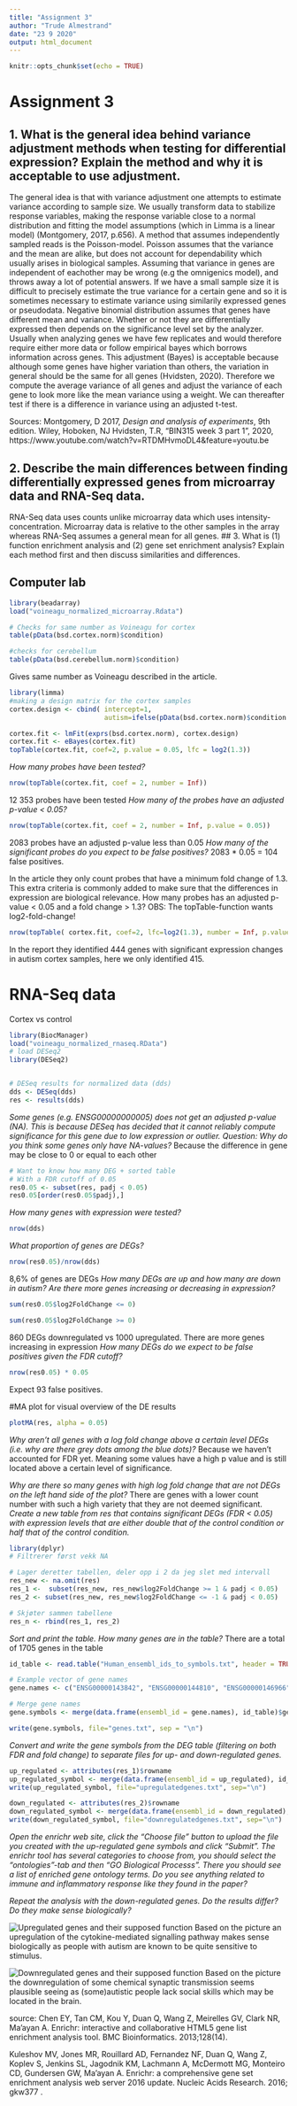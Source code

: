 ```yaml
---
title: "Assignment 3"
author: "Trude Almestrand"
date: "23 9 2020"
output: html_document
---
```


```r
knitr::opts_chunk$set(echo = TRUE)
```
# Assignment 3

## 1. What is the general idea behind variance adjustment methods when testing for differential expression? Explain the method and why it is acceptable to use adjustment.
The general idea is that with variance adjustment one attempts to estimate variance according to sample size. We usually transform data to stabilize response variables, making the response variable close to a normal distribution and fitting the model assumptions (which in Limma is a linear model) (Montgomery, 2017, p.656). A method that assumes independently sampled reads is the Poisson-model. Poisson assumes that the variance and the mean are alike, but does not account for dependability which usually arises in biological samples. Assuming that variance in genes are independent of eachother may be wrong (e.g the omnigenics model), and  throws away a lot of potential answers. If we have a small sample size it is difficult to precisely estimate the true variance for a certain gene and so it is sometimes necessary to estimate variance using similarily expressed genes or pseudodata. Negative binomial distribution assumes that genes have different mean and variance. Whether or not they are differentially expressed then depends on the significance level set by the analyzer. Usually when analyzing genes we have few replicates and would therefore require either more data or follow empirical bayes which borrows information across genes. This adjustment (Bayes) is acceptable because although some genes have higher variation than others, the variation in general should be the same for all genes (Hvidsten, 2020). Therefore we compute the average variance of all genes and adjust the variance of each gene to look more like the mean variance using a weight. We can thereafter test if there is a difference in variance using an adjusted t-test. 

Sources: 
Montgomery, D 2017, *Design and analysis of experiments*, 9th edition. Wiley, Hoboken, NJ
Hvidsten, T.R, "BIN315 week 3 part 1", 2020, https://www.youtube.com/watch?v=RTDMHvmoDL4&feature=youtu.be   

## 2. Describe the main differences between finding differentially expressed genes from microarray data and RNA-Seq data.
RNA-Seq data uses counts unlike microarray data which uses intensity-concentration. Microarray data is relative to the other samples in the array whereas RNA-Seq assumes a general mean for all genes. 
## 3. What is (1) function enrichment analysis and (2) gene set enrichment analysis? Explain each method first and then discuss similarities and differences.


## Computer lab
```r
library(beadarray)
load("voineagu_normalized_microarray.Rdata")

# Checks for same number as Voineagu for cortex
table(pData(bsd.cortex.norm)$condition)

#checks for cerebellum
table(pData(bsd.cerebellum.norm)$condition)
```

Gives same number as Voineagu described in the article. 

```r
library(limma)
#making a design matrix for the cortex samples
cortex.design <- cbind( intercept=1,
                        autism=ifelse(pData(bsd.cortex.norm)$condition == "autism", 1, 0) )

cortex.fit <- lmFit(exprs(bsd.cortex.norm), cortex.design)
cortex.fit <- eBayes(cortex.fit)
topTable(cortex.fit, coef=2, p.value = 0.05, lfc = log2(1.3))
```
*How many probes have been tested?*

```r
nrow(topTable(cortex.fit, coef = 2, number = Inf))
```

12 353 probes have been tested
*How many of the probes have an adjusted p-value < 0.05?*
```r
nrow(topTable(cortex.fit, coef = 2, number = Inf, p.value = 0.05))
```

2083 probes have an adjusted p-value less than 0.05
*How many of the significant probes do you expect to be false positives?*
2083 * 0.05 = 104 false positives.


In the article they only count probes that have a minimum fold change of 1.3. This extra criteria is commonly added to make sure that the differences in expression are biological relevance. How many probes has an adjusted p-value < 0.05 and a fold change > 1.3? OBS: The topTable-function wants log2-fold-change!
```r
nrow(topTable( cortex.fit, coef=2, lfc=log2(1.3), number = Inf, p.value=0.05))
```
In the report they identified 444 genes with significant expression changes in autism cortex samples, here we only identified 415.

# RNA-Seq data
Cortex vs control

```r
library(BiocManager)
load("voineagu_normalized_rnaseq.RData")
# load DESeq2
library(DESeq2)


# DESeq results for normalized data (dds)
dds <- DESeq(dds)
res <- results(dds)


```
*Some genes (e.g. ENSG00000000005) does not get an adjusted p-value (NA). This is because DESeq has decided that it cannot reliably compute significance for this gene due to low expression or outlier. Question: Why do you think some genes only have NA-values?*
Because the difference in gene may be close to 0 or equal to each other
```r
# Want to know how many DEG + sorted table
# With a FDR cutoff of 0.05
res0.05 <- subset(res, padj < 0.05)
res0.05[order(res0.05$padj),]
```
*How many genes with expression were tested?*
```r
nrow(dds)
```

*What proportion of genes are DEGs?*
```r
nrow(res0.05)/nrow(dds)
```
8,6% of genes are DEGs
*How many DEGs are up and how many are down in autism? Are there more genes increasing or decreasing in expression?*
```r
sum(res0.05$log2FoldChange <= 0)

sum(res0.05$log2FoldChange >= 0)
```
860 DEGs downregulated vs 1000 upregulated. There are more genes increasing in expression
*How many DEGs do we expect to be false positives given the FDR cutoff?*
```r
nrow(res0.05) * 0.05
```
Expect 93 false positives. 

#MA plot for visual overview of the DE results
```r
plotMA(res, alpha = 0.05)
```

*Why aren’t all genes with a log fold change above a certain level DEGs (i.e. why are there grey dots among the blue dots)?*
Because we haven't accounted for FDR yet. Meaning some values have a high p value and is still located above a certain level of significance.

*Why are there so many genes with high log fold change that are not DEGs on the left hand side of the plot?*
There are genes with a lower count number with such a high variety that they are not deemed significant. 
*Create a new table from res that contains significant DEGs (FDR < 0.05) with expression levels that are either double that of the control condition or half that of the control condition.*
```r
library(dplyr)
# Filtrerer først vekk NA

# Lager deretter tabellen, deler opp i 2 da jeg slet med intervall
res_new <- na.omit(res)
res_1 <-  subset(res_new, res_new$log2FoldChange >= 1 & padj < 0.05)
res_2 <- subset(res_new, res_new$log2FoldChange <= -1 & padj < 0.05)

# Skjøter sammen tabellene
res_n <- rbind(res_1, res_2)

```

*Sort and print the table. How many genes are in the table?*
There are a total of 1705 genes in the table

```r
id_table <- read.table("Human_ensembl_ids_to_symbols.txt", header = TRUE, sep = "\t", stringsAsFactors = FALSE)

# Example vector of gene names
gene.names <- c("ENSG00000143842", "ENSG00000144810", "ENSG00000146966")

# Merge gene names 
gene.symbols <- merge(data.frame(ensembl_id = gene.names), id_table)$gene_symbol

write(gene.symbols, file="genes.txt", sep = "\n")

```

*Convert and write the gene symbols from the DEG table (filtering on both FDR and fold change) to separate files for up- and down-regulated genes.*

```r
up_regulated <- attributes(res_1)$rowname
up_regulated_symbol <- merge(data.frame(ensembl_id = up_regulated), id_table)$gene_symbol
write(up_regulated_symbol, file="upregulatedgenes.txt", sep="\n")

down_regulated <- attributes(res_2)$rowname
down_regulated_symbol <- merge(data.frame(ensembl_id = down_regulated), id_table)$gene_symbol
write(down_regulated_symbol, file="downregulatedgenes.txt", sep="\n")
```


*Open the enrichr web site, click the “Choose file” button to upload the file you created with the up-regulated gene symbols and click “Submit”. The enrichr tool has several categories to choose from, you should select the “ontologies”-tab and then “GO Biological Processs”. There you should see a list of enriched gene ontology terms. Do you see anything related to immune and inflammatory response like they found in the paper?*



*Repeat the analysis with the down-regulated genes. Do the results differ? Do they make sense biologically?*


![Upregulated genes and their supposed function](Upregulated_genes.png)
Based on the picture an upregulation of the cytokine-mediated signalling pathway makes sense biologically as people with autism are known to be quite sensitive to stimulus. 

![Downregulated genes and their supposed function](downregulated_genes.png)
Based on the picture the downregulation of some chemical synaptic transmission seems plausible seeing as (some)autistic people lack  social skills which may be located in the brain. 

source:
Chen EY, Tan CM, Kou Y, Duan Q, Wang Z, Meirelles GV, Clark NR, Ma'ayan A. Enrichr: interactive and collaborative HTML5 gene list enrichment analysis tool. BMC Bioinformatics. 2013;128(14).

Kuleshov MV, Jones MR, Rouillard AD, Fernandez NF, Duan Q, Wang Z, Koplev S, Jenkins SL, Jagodnik KM, Lachmann A, McDermott MG, Monteiro CD, Gundersen GW, Ma'ayan A. Enrichr: a comprehensive gene set enrichment analysis web server 2016 update. Nucleic Acids Research. 2016; gkw377 .

